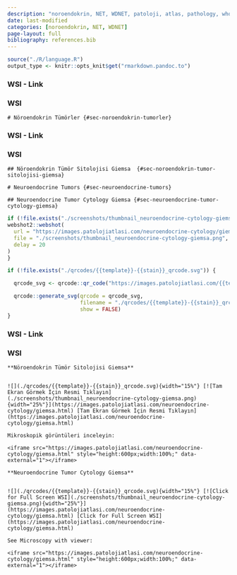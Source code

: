 ```yaml
---
description: "noroendokrin, NET, WDNET, patoloji, atlas, pathology, whole slide image"
date: last-modified
categories: [noroendokrin, NET, WDNET]
page-layout: full
bibliography: references.bib
---
```


```r

source("./R/language.R")
output_type <- knitr::opts_knit$get("rmarkdown.pandoc.to")

```






::::: panel-tabset


### WSI - Link



:::: {.content-hidden when-format="pdf"}





::::





:::: {.content-visible when-format="pdf"}






::::




:::: {.content-hidden when-format="pdf"}





::::





:::: {.content-visible when-format="pdf"}






::::


### WSI




:::::






```asis
# Nöroendokrin Tümörler {#sec-noroendokrin-tumorler} 
```






::::: panel-tabset


### WSI - Link



:::: {.content-hidden when-format="pdf"}





::::





:::: {.content-visible when-format="pdf"}






::::




:::: {.content-hidden when-format="pdf"}





::::





:::: {.content-visible when-format="pdf"}






::::


### WSI




:::::






```asis
## Nöroendokrin Tümör Sitolojisi Giemsa  {#sec-noroendokrin-tumor-sitolojisi-giemsa} 

```

```asis
# Neuroendocrine Tumors {#sec-neuroendocrine-tumors} 
```

```asis
## Neuroendocrine Tumor Cytology Giemsa {#sec-neuroendocrine-tumor-cytology-giemsa} 

```

```r
if (!file.exists("./screenshots/thumbnail_neuroendocrine-cytology-giemsa.png")) {
webshot2::webshot(
  url = "https://images.patolojiatlasi.com/neuroendocrine-cytology/giemsa.html",
  file = "./screenshots/thumbnail_neuroendocrine-cytology-giemsa.png",
  delay = 20
)
}
```



```r
if (!file.exists("./qrcodes/{{template}}-{{stain}}_qrcode.svg")) {

  qrcode_svg <- qrcode::qr_code("https://images.patolojiatlasi.com/{{template}}/{{stain}}.html")

  qrcode::generate_svg(qrcode = qrcode_svg,
                       filename = "./qrcodes/{{template}}-{{stain}}_qrcode.svg",
                       show = FALSE)
}
```







::::: panel-tabset


### WSI - Link



:::: {.content-hidden when-format="pdf"}





::::





:::: {.content-visible when-format="pdf"}






::::




:::: {.content-hidden when-format="pdf"}





::::





:::: {.content-visible when-format="pdf"}






::::


### WSI




:::::






```asis

**Nöroendokrin Tümör Sitolojisi Giemsa**


![](./qrcodes/{{template}}-{{stain}}_qrcode.svg){width="15%"} [![Tam Ekran Görmek İçin Resmi Tıklayın](./screenshots/thumbnail_neuroendocrine-cytology-giemsa.png){width="25%"}](https://images.patolojiatlasi.com/neuroendocrine-cytology/giemsa.html) [Tam Ekran Görmek İçin Resmi Tıklayın](https://images.patolojiatlasi.com/neuroendocrine-cytology/giemsa.html)

```


```asis

Mikroskopik görüntüleri inceleyin:

<iframe src="https://images.patolojiatlasi.com/neuroendocrine-cytology/giemsa.html" style="height:600px;width:100%;" data-external="1"></iframe>

```

```asis

**Neuroendocrine Tumor Cytology Giemsa**


![](./qrcodes/{{template}}-{{stain}}_qrcode.svg){width="15%"} [![Click for Full Screen WSI](./screenshots/thumbnail_neuroendocrine-cytology-giemsa.png){width="25%"}](https://images.patolojiatlasi.com/neuroendocrine-cytology/giemsa.html) [Click for Full Screen WSI](https://images.patolojiatlasi.com/neuroendocrine-cytology/giemsa.html)

```

```asis

See Microscopy with viewer: 

<iframe src="https://images.patolojiatlasi.com/neuroendocrine-cytology/giemsa.html" style="height:600px;width:100%;" data-external="1"></iframe>

```
